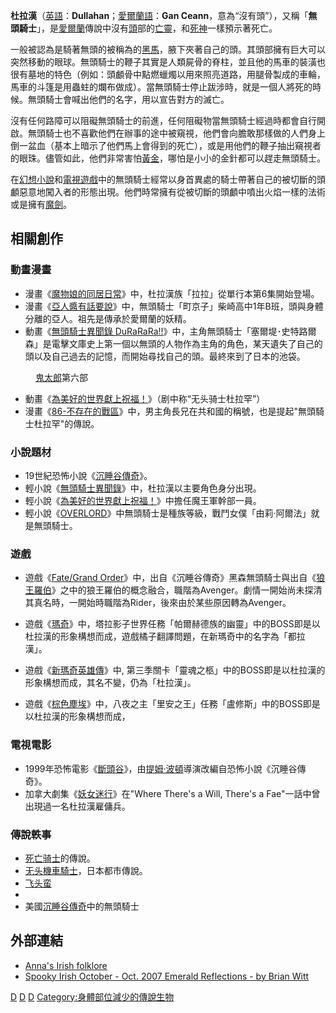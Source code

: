 {{擴充|time=2013-12-23}}
'''杜拉漢'''（[[英語|英語]]：'''Dullahan'''；[[愛爾蘭語|愛爾蘭語]]：'''Gan Ceann'''，意為“沒有頭”），又稱「'''無頭騎士'''」，是[[愛爾蘭|愛爾蘭]]傳說中沒有[[頭|頭]]部的[[亡靈|亡靈]]，和[[死神|死神]]一樣預示著死亡。

一般被認為是騎著無頭的被稱為{{link-en|Cóiste-bodhar|Death Coach|Cóiste-bodhar}}的[[黑|黑]][[馬|馬]]，腋下夾著自己的頭。其頭部擁有巨大可以突然移動的眼球。無頭騎士的鞭子其實是人類屍骨的脊柱，並且他的馬車的裝潢也很有墓地的特色（例如：頭顱骨中點燃蠟燭以用來照亮道路，用腿骨製成的車輪，馬車的斗篷是用蟲蛀的爛布做成）。當無頭騎士停止跋涉時，就是一個人將死的時候。無頭騎士會喊出他們的名字，用以宣告對方的滅亡。

沒有任何路障可以阻礙無頭騎士的前進，任何阻礙物當無頭騎士經過時都會自行開啟。無頭騎士也不喜歡他們在辦事的途中被窺視，他們會向膽敢那樣做的人們身上倒一盆血（基本上暗示了他們馬上會得到的死亡），或是用他們的鞭子抽出窺視者的眼珠。儘管如此，他們非常害怕[[黃金|黃金]]，哪怕是小小的金針都可以趕走無頭騎士。

在[[幻想小說|幻想小說]]和[[電視遊戲|電視遊戲]]中的無頭騎士經常以身首異處的騎士帶著自己的被切斷的頭顱惡意地闖入者的形態出現。他們時常擁有從被切斷的頭顱中噴出火焰一樣的法術或是擁有[[魔|魔]][[劍|劍]]。

== 相關創作 ==
=== 動畫漫畫 ===
* 漫畫《[[魔物娘的同居日常|魔物娘的同居日常]]》中，杜拉漢族「拉拉」從單行本第6集開始登場。
* 漫畫《[[亞人醬有話要說|亞人醬有話要說]]》中，無頭騎士「町京子」柴崎高中1年B班，頭與身體分離的亞人。祖先是傳承於愛爾蘭的妖精。
* 動畫《[[無頭騎士異聞錄_DuRaRaRa!!|無頭騎士異聞錄 DuRaRaRa!!]]》中，主角無頭騎士「塞爾堤･史特路爾森」是電擊文庫史上第一個以無頭的人物作為主角的角色，某天遺失了自己的頭以及自己過去的記憶，而開始尋找自己的頭。最終來到了日本的池袋。
:[[鬼太郎|鬼太郎]]第六部
* 動畫《[[為美好的世界獻上祝福！|為美好的世界獻上祝福！]]》（剧中称“无头骑士杜拉罕”）
* 漫畫《[[86-不存在的戰區|86-不存在的戰區]]》中，男主角長兄在共和國的稱號，也是提起"無頭騎士杜拉罕"的傳說。

=== 小說題材 ===
* 19世紀恐怖小說《[[沉睡谷傳奇|沉睡谷傳奇]]》。
* 輕小說《[[無頭騎士異聞錄|無頭騎士異聞錄]]》中，杜拉漢以主要角色身分出現。
* 輕小說《[[為美好的世界獻上祝福！|為美好的世界獻上祝福！]]》中擔任魔王軍幹部一員。
* 輕小說《[[OVERLORD_(小說)|OVERLORD]]》中無頭騎士是種族等級，戰鬥女僕「由莉·阿爾法」就是無頭騎士。

=== 遊戲 ===

* 遊戲《[[Fate/Grand_Order|Fate/Grand Order]]》中，出自《沉睡谷傳奇》黑森無頭騎士與出自《[[狼王羅伯|狼王羅伯]]》之中的狼王羅伯的概念融合，職階為Avenger。劇情一開始尚未探清其真名時，一開始時職階為Rider，後來由於某些原因轉為Avenger。

*遊戲《[[瑪奇|瑪奇]]》中，塔拉影子世界任務「帕爾赫德族的幽靈」中的BOSS即是以杜拉漢的形象構想而成，遊戲橘子翻譯問題，在新瑪奇中的名字為「都拉漢」。

*遊戲《[[新瑪奇英雄傳|新瑪奇英雄傳]]》中, 第三季關卡「靈魂之柩」中的BOSS即是以杜拉漢的形象構想而成，其名不變，仍為「杜拉漢」。

*遊戲《[[棕色塵埃|棕色塵埃]]》中，八夜之主「里安之王」任務「盧修斯」中的BOSS即是以杜拉漢的形象構想而成，

=== 電視電影 ===
* 1999年恐怖電影《[[斷頭谷|斷頭谷]]》，由[[蒂姆·伯顿|提姆·波頓]]導演改編自恐怖小說《沉睡谷傳奇》。
* 加拿大劇集《[[妖女迷行|妖女迷行]]》在"Where There's a Will, There's a Fae"一話中曾出現過一名杜拉漢雇傭兵。

=== 傳說軼事 ===
* [[死亡骑士|死亡骑士]]的傳說。
* [[无头機車騎士|无头機車騎士]]，日本都市傳說。
*[[飞头蛮|飞头蛮]]
*{{link-en|无头骑马者|Headless Horseman}}
*美國[[沉睡谷傳奇|沉睡谷傳奇]]中的無頭騎士

==外部連結==
* [http://members.tripod.com/~pg4anna/Irish_folklore.htm Anna's Irish folklore] {{Wayback|url=http://members.tripod.com/~pg4anna/Irish_folklore.htm |date=20140510094418 }}
* [http://shamrockclubwis.com/Reflections/2007October.pdf Spooky Irish October - Oct. 2007 Emerald Reflections - by Brian Witt] {{Wayback|url=http://shamrockclubwis.com/Reflections/2007October.pdf |date=20200809005320 }}

[[Category:愛爾蘭傳說生物|D]]
[[Category:不死生物|D]]
[[Category:妖精|D]]
[[Category:身體部位減少的傳說生物|Category:身體部位減少的傳說生物]]
